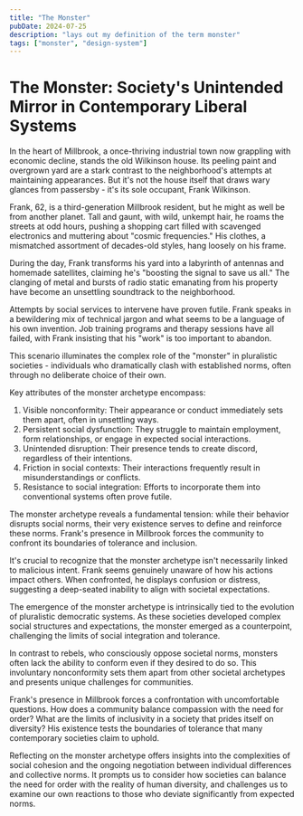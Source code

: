```yaml
---
title: "The Monster"
pubDate: 2024-07-25
description: "lays out my definition of the term monster"
tags: ["monster", "design-system"]
---
```



<FloatingArticleImage
  imageSrc={monsterImage}
  imageAlt="Illustration of a monster"
/>

# The Monster: Society's Unintended Mirror in Contemporary Liberal Systems

In the heart of Millbrook, a once-thriving industrial town now grappling with economic decline, stands the old Wilkinson house. Its peeling paint and overgrown yard are a stark contrast to the neighborhood's attempts at maintaining appearances. But it's not the house itself that draws wary glances from passersby - it's its sole occupant, Frank Wilkinson.

Frank, 62, is a third-generation Millbrook resident, but he might as well be from another planet. Tall and gaunt, with wild, unkempt hair, he roams the streets at odd hours, pushing a shopping cart filled with scavenged electronics and muttering about "cosmic frequencies." His clothes, a mismatched assortment of decades-old styles, hang loosely on his frame.

During the day, Frank transforms his yard into a labyrinth of antennas and homemade satellites, claiming he's "boosting the signal to save us all." The clanging of metal and bursts of radio static emanating from his property have become an unsettling soundtrack to the neighborhood.

Attempts by social services to intervene have proven futile. Frank speaks in a bewildering mix of technical jargon and what seems to be a language of his own invention. Job training programs and therapy sessions have all failed, with Frank insisting that his "work" is too important to abandon.

This scenario illuminates the complex role of the "monster" in pluralistic societies - individuals who dramatically clash with established norms, often through no deliberate choice of their own.

Key attributes of the monster archetype encompass:

1. Visible nonconformity: Their appearance or conduct immediately sets them apart, often in unsettling ways.
2. Persistent social dysfunction: They struggle to maintain employment, form relationships, or engage in expected social interactions.
3. Unintended disruption: Their presence tends to create discord, regardless of their intentions.
4. Friction in social contexts: Their interactions frequently result in misunderstandings or conflicts.
5. Resistance to social integration: Efforts to incorporate them into conventional systems often prove futile.

The monster archetype reveals a fundamental tension: while their behavior disrupts social norms, their very existence serves to define and reinforce these norms. Frank's presence in Millbrook forces the community to confront its boundaries of tolerance and inclusion.

It's crucial to recognize that the monster archetype isn't necessarily linked to malicious intent. Frank seems genuinely unaware of how his actions impact others. When confronted, he displays confusion or distress, suggesting a deep-seated inability to align with societal expectations.

The emergence of the monster archetype is intrinsically tied to the evolution of pluralistic democratic systems. As these societies developed complex social structures and expectations, the monster emerged as a counterpoint, challenging the limits of social integration and tolerance.

In contrast to rebels, who consciously oppose societal norms, monsters often lack the ability to conform even if they desired to do so. This involuntary nonconformity sets them apart from other societal archetypes and presents unique challenges for communities.

Frank's presence in Millbrook forces a confrontation with uncomfortable questions. How does a community balance compassion with the need for order? What are the limits of inclusivity in a society that prides itself on diversity? His existence tests the boundaries of tolerance that many contemporary societies claim to uphold.

Reflecting on the monster archetype offers insights into the complexities of social cohesion and the ongoing negotiation between individual differences and collective norms. It prompts us to consider how societies can balance the need for order with the reality of human diversity, and challenges us to examine our own reactions to those who deviate significantly from expected norms.